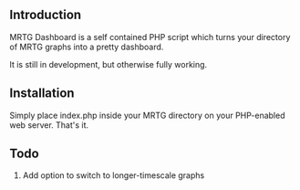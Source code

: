 ==Introduction==

MRTG Dashboard is a self contained PHP script which turns your directory of MRTG graphs into a pretty dashboard.

It is still in development, but otherwise fully working.

==Installation==

Simply place index.php inside your MRTG directory on your PHP-enabled web server. That's it.

==Todo==

# Add option to switch to longer-timescale graphs
